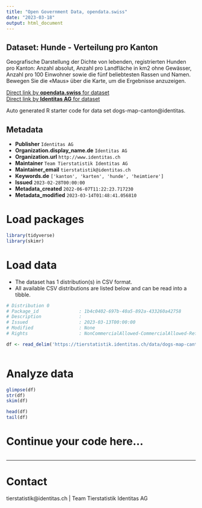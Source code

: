 ```yaml
---
title: "Open Government Data, opendata.swiss"
date: "2023-03-18"
output: html_document
---
```


## Dataset: Hunde - Verteilung pro Kanton

Geografische Darstellung der Dichte von lebenden, registrierten Hunden pro Kanton: Anzahl absolut, Anzahl pro Landfläche in km2 ohne Gewässer, Anzahl pro 100 Einwohner sowie die fünf beliebtesten Rassen und Namen. Bewegen Sie die «Maus» über die Karte, um die Ergebnisse anzuzeigen.

[Direct link by **opendata.swiss** for dataset](https://opendata.swiss/de/dataset/hunde-verteilung-pro-kanton)<br>
[Direct link by **Identitas AG** for dataset](https://tierstatistik.identitas.ch/)

Auto generated R starter code for data set dogs-map-canton@identitas.

## Metadata

- **Publisher** `Identitas AG`
- **Organization.display_name.de** `Identitas AG`
- **Organization.url** `http://www.identitas.ch`
- **Maintainer** `Team Tierstatistik Identitas AG`
- **Maintainer_email** `tierstatistik@identitas.ch`
- **Keywords.de** `['kanton', 'karten', 'hunde', 'heimtiere']`
- **Issued** `2023-02-28T00:00:00`
- **Metadata_created** `2022-06-07T11:22:23.717230`
- **Metadata_modified** `2023-03-14T01:48:41.056810`


# Load packages

```r

library(tidyverse)
library(skimr)

```

# Load data

-   The dataset has 1 distribution(s) in CSV format.
-   All available CSV distributions are listed below and can be read into a tibble.

```r

# Distribution 0
# Package_id               : 1b4c0402-697b-40a5-892a-433260a42758
# Description              : 
# Issued                   : 2023-03-13T00:00:00
# Modified                 : None
# Rights                   : NonCommercialAllowed-CommercialAllowed-ReferenceRequired

df <- read_delim('https://tierstatistik.identitas.ch/data/dogs-map-canton.csv')



```

# Analyze data

```r

glimpse(df)
str(df)
skim(df)

head(df)
tail(df)

```

# Continue your code here...

```r

```

------------------------------------------------------------------------

# Contact

tierstatistik@identitas.ch | Team Tierstatistik Identitas AG
